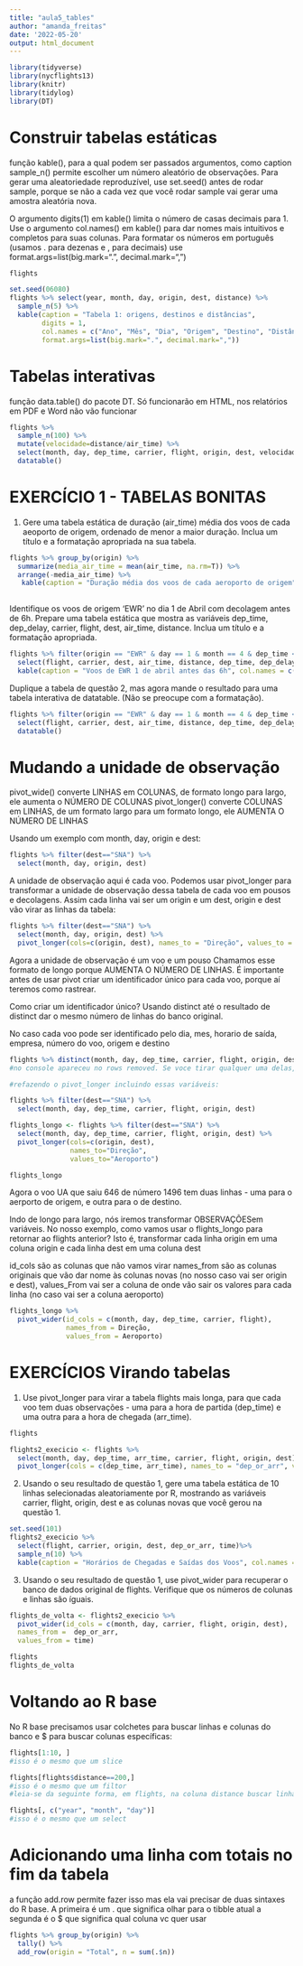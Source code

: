 ```yaml
---
title: "aula5_tables"
author: "amanda_freitas"
date: '2022-05-20'
output: html_document
---
```


```r
library(tidyverse)
library(nycflights13)
library(knitr)
library(tidylog)
library(DT)
```

# Construir tabelas estáticas
função kable(), para a qual podem ser passados argumentos, como caption
sample_n() permite escolher um número aleatório de observações. Para gerar uma aleatoriedade reproduzível, use set.seed() antes de rodar sample, porque se não a cada vez que você rodar sample vai gerar uma amostra aleatória nova. 

O argumento digits(1) em kable() limita o número de casas decimais para 1. Use o argumento col.names() em kable() para dar nomes mais intuitivos e completos para suas colunas. Para formatar os números em português (usamos . para dezenas e , para decimais) use  format.args=list(big.mark=".", decimal.mark=",")

```r
flights

set.seed(06080)
flights %>% select(year, month, day, origin, dest, distance) %>% 
  sample_n(5) %>% 
  kable(caption = "Tabela 1: origens, destinos e distâncias", 
        digits = 1, 
        col.names = c("Ano", "Mês", "Dia", "Origem", "Destino", "Distância"),  
        format.args=list(big.mark=".", decimal.mark=","))
```

# Tabelas interativas
função data.table() do pacote DT. Só funcionarão em HTML, nos relatórios em PDF e Word não vão funcionar

```r

flights %>% 
  sample_n(100) %>%
  mutate(velocidade=distance/air_time) %>%
  select(month, day, dep_time, carrier, flight, origin, dest, velocidade) %>%
  datatable()
```

# EXERCÍCIO 1 - TABELAS BONITAS
1. Gere uma tabela estática de duração (air_time) média dos voos de cada aeoporto de origem, ordenado de menor a maior duração. Inclua um título e a formatação apropriada na sua tabela.
```r
flights %>% group_by(origin) %>% 
  summarize(media_air_time = mean(air_time, na.rm=T)) %>% 
  arrange(-media_air_time) %>% 
   kable(caption = "Duração média dos voos de cada aeroporto de origem", col.names = c("Aeroporto de Origem", "Duração Média dos Voos"), digits = 2)
 
```

Identifique os voos de origem ‘EWR’ no dia 1 de Abril com decolagem antes de 6h. Prepare uma tabela estática que mostra as variáveis dep_time, dep_delay, carrier, flight, dest, air_time, distance. Inclua um título e a formatação apropriada.

```r
flights %>% filter(origin == "EWR" & day == 1 & month == 4 & dep_time <= 600) %>%
  select(flight, carrier, dest, air_time, distance, dep_time, dep_delay) %>% 
  kable(caption = "Voos de EWR 1 de abril antes das 6h", col.names = c("Voo", "Carrier", "Destino", "Duração", "Distância", "Horário decolagem", "Atraso decolagem"))
```

Duplique a tabela de questão 2, mas agora mande o resultado para uma tabela interativa de datatable. (Não se preocupe com a formatação).

```r
flights %>% filter(origin == "EWR" & day == 1 & month == 4 & dep_time <= 600) %>%
  select(flight, carrier, dest, air_time, distance, dep_time, dep_delay) %>% 
  datatable()
```

# Mudando a unidade de observação
pivot_wide() converte LINHAS em COLUNAS, de formato longo para largo, ele aumenta o NÚMERO DE COLUNAS
pivot_longer() converte COLUNAS em LINHAS, de um formato largo para um formato longo, ele AUMENTA O NÚMERO DE LINHAS

Usando um exemplo com month, day, origin e dest:
```r
flights %>% filter(dest=="SNA") %>% 
  select(month, day, origin, dest)

```
A unidade de observação aqui é cada voo. Podemos usar pivot_longer para transformar a unidade de observação dessa tabela de cada voo em pousos e decolagens. Assim cada linha vai ser um origin e um dest, origin e dest vão virar as linhas da tabela:

```r
flights %>% filter(dest=="SNA") %>% 
  select(month, day, origin, dest) %>% 
  pivot_longer(cols=c(origin, dest), names_to = "Direção", values_to = "Aeroporto")

```
Agora a unidade de observação é um voo e um pouso
Chamamos esse formato de longo porque AUMENTA O NÚMERO DE LINHAS.
É importante antes de usar pivot criar um identificador único para cada voo, porque aí teremos como rastrear.

Como criar um identificador único? Usando distinct até o resultado de distinct dar o mesmo número de linhas do banco original.

No caso cada voo pode ser identificado pelo dia, mes, horario de saída, empresa, número do voo, origem e destino

```r
flights %>% distinct(month, day, dep_time, carrier, flight, origin, dest)
#no console apareceu no rows removed. Se voce tirar qualquer uma delas, já vai remover rows

#refazendo o pivot_longer incluindo essas variáveis:

flights %>% filter(dest=="SNA") %>% 
  select(month, day, dep_time, carrier, flight, origin, dest)

flights_longo <- flights %>% filter(dest=="SNA") %>% 
  select(month, day, dep_time, carrier, flight, origin, dest) %>% 
  pivot_longer(cols=c(origin, dest), 
               names_to="Direção", 
               values_to="Aeroporto")

flights_longo

```
Agora o voo UA que saiu 646 de número 1496 tem duas linhas - uma para o aerporto de origem, e outra para o de destino.


Indo de longo para largo, nós iremos transformar OBSERVAÇÕESem variáveis.
No nosso exemplo, como vamos usar o flights_longo para retornar ao flights anterior? Isto é, transformar cada linha origin em uma coluna origin e cada linha dest em uma coluna dest

id_cols são as colunas que não vamos virar
names_from são as colunas originais que vão dar nome às colunas novas (no nosso caso vai ser origin e dest),
values_From vai ser a coluna de onde vão sair os valores para cada linha (no caso vai ser a coluna aeroporto)

```r
flights_longo %>% 
  pivot_wider(id_cols = c(month, day, dep_time, carrier, flight), 
              names_from = Direção,
              values_from = Aeroporto)
```
# EXERCÍCIOS Virando tabelas
1. Use pivot_longer para virar a tabela flights mais longa, para que cada voo tem duas observações - uma para a hora de partida (dep_time) e uma outra para a hora de chegada (arr_time).

```r

flights

flights2_execicio <- flights %>% 
  select(month, day, dep_time, arr_time, carrier, flight, origin, dest) %>% 
  pivot_longer(cols = c(dep_time, arr_time), names_to = "dep_or_arr", values_to = "time")
```

2. Usando o seu resultado de questão 1, gere uma tabela estática de 10 linhas selecionadas aleatoriamente por R, mostrando as variáveis carrier, flight, origin, dest e as colunas novas que você gerou na questão 1.

```r
set.seed(101)
flights2_execicio %>%
  select(flight, carrier, origin, dest, dep_or_arr, time)%>% 
  sample_n(10) %>% 
  kable(caption = "Horários de Chegadas e Saídas dos Voos", col.names =  c("Voo", "Empresa", "Origem", "Destino", "Chegada ou Saída", "Horário"))
```
3. Usando o seu resultado de questão 1, use pivot_wider para recuperar o banco de dados original de flights. Verifique que os números de colunas e linhas são íguais.

```r
flights_de_volta <- flights2_execicio %>% 
  pivot_wider(id_cols = c(month, day, carrier, flight, origin, dest), 
  names_from =  dep_or_arr,
  values_from = time)

flights
flights_de_volta
```

# Voltando ao R base
No R base precisamos usar colchetes para buscar linhas e colunas do banco e $ para buscar colunas específicas:

```r
flights[1:10, ]
#isso é o mesmo que um slice

flights[flights$distance==200,]
#isso é o mesmo que um filtor
#leia-se da seguinte forma, em flights, na coluna distance buscar linhas que sejam iguais a 200

flights[, c("year", "month", "day")]
#isso é o mesmo que um select

```

# Adicionando uma linha com totais no fim da tabela
a função add.row permite fazer isso mas ela vai precisar de duas sintaxes do R base.
A primeira é um . que significa olhar para o tibble atual
a segunda é o $ que significa qual coluna vc quer usar

```r
flights %>% group_by(origin) %>% 
  tally() %>% 
  add_row(origin = "Total", n = sum(.$n))
```

